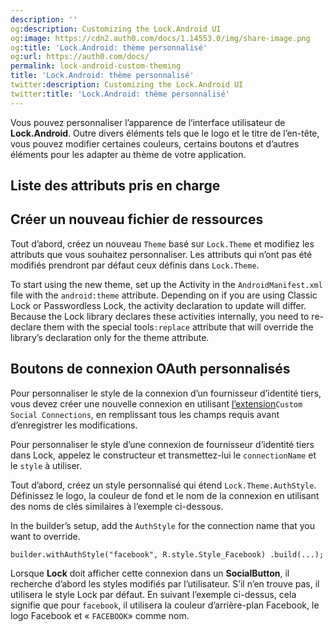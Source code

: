 ```yaml
---
description: ''
og:description: Customizing the Lock.Android UI
og:image: https://cdn2.auth0.com/docs/1.14553.0/img/share-image.png
og:title: 'Lock.Android: thème personnalisé'
og:url: https://auth0.com/docs/
permalink: lock-android-custom-theming
title: 'Lock.Android: thème personnalisé'
twitter:description: Customizing the Lock.Android UI
twitter:title: 'Lock.Android: thème personnalisé'
---
```


Vous pouvez personnaliser l’apparence de l’interface utilisateur de **Lock.Android**. Outre divers éléments tels que le logo et le titre de l’en-tête, vous pouvez modifier certaines couleurs, certains boutons et d’autres éléments pour les adapter au thème de votre application.

## Liste des attributs pris en charge



## Créer un nouveau fichier de ressources

Tout d’abord, créez un nouveau `Theme` basé sur `Lock.Theme` et modifiez les attributs que vous souhaitez personnaliser. Les attributs qui n’ont pas été modifiés prendront par défaut ceux définis dans `Lock.Theme`.



To start using the new theme, set up the Activity in the `AndroidManifest.xml` file with the `android:theme` attribute. Depending on if you are using Classic Lock or Passwordless Lock, the activity declaration to update will differ. Because the Lock library declares these activities internally, you need to re-declare them with the special tools`:replace` attribute that will override the library’s declaration only for the theme attribute.





## Boutons de connexion OAuth personnalisés

Pour personnaliser le style de la connexion d’un fournisseur d’identité tiers, vous devez créer une nouvelle connexion en utilisant [l’extension](%24%7Bmanage_url%7D/#/extensions)`Custom Social Connections`, en remplissant tous les champs requis avant d’enregistrer les modifications.

Pour personnaliser le style d’une connexion de fournisseur d’identité tiers dans Lock, appelez le constructeur et transmettez-lui le `connectionName` et le `style` à utiliser.

Tout d’abord, créez un style personnalisé qui étend `Lock.Theme.AuthStyle`. Définissez le logo, la couleur de fond et le nom de la connexion en utilisant des noms de clés similaires à l’exemple ci-dessous.



In the builder’s setup, add the `AuthStyle` for the connection name that you want to override.

`builder.withAuthStyle("facebook", R.style.Style_Facebook)
        .build(...);`

Lorsque **Lock** doit afficher cette connexion dans un **SocialButton**, il recherche d’abord les styles modifiés par l’utilisateur. S’il n’en trouve pas, il utilisera le style Lock par défaut. En suivant l’exemple ci-dessus, cela signifie que pour `facebook`, il utilisera la couleur d’arrière-plan Facebook, le logo Facebook et « `FACEBOOK`» comme nom.